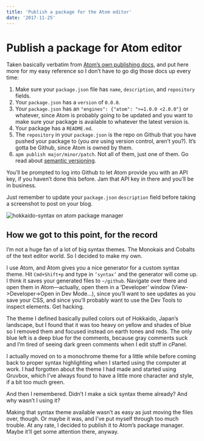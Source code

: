 ```yaml
---
title: 'Publish a package for the Atom editor'
date: '2017-11-25'
---
```


# Publish a package for Atom editor

Taken basically verbatim from [Atom’s own publishing docs](http://flight-manual.atom.io/hacking-atom/sections/publishing/), and put here more for my easy reference so I don’t have to go dig those docs up every time:

1. Make sure your `package.json` file has `name`, `description`, and `repository` fields.
2. Your `package.json` has a `version` of `0.0.0`.
3. Your `package.json` has an `"engines": {"atom": ">=1.0.0 <2.0.0"}` or whatever, since Atom is probably going to be updated and you want to make sure your package is available to whatever the latest version is.
4. Your package has a `README.md`.
5. The `repository` in your `package.json` is the repo on Github that you have pushed your package to (you _are_ using version control, aren’t you?). It’s gotta be Github, since Atom is owned by them.
6. `apm publish major/minor/patch`. Not all of them, just one of them. Go read about [semantic versioning](https://semver.org/).

You’ll be prompted to log into Github to let Atom provide you with an API key, if you haven’t done this before. Jam that API key in there and you’ll be in business.

Just remember to update your `package.json` `description` field before taking a screenshot to post on your blog.

![hokkaido-syntax on atom package manager](https://charlesharriesblog.s3.amazonaws.com/uploads/post/pictures/15/Screen_Shot_2017-11-25_at_10.47.34_PM.png)

## How we got to this point, for the record

I’m not a huge fan of a lot of big syntax themes. The Monokais and Cobalts of the text editor world. So I decided to make my own.

I use Atom, and Atom gives you a nice generator for a custom syntax theme. Hit `Cmd+Shift+p` and type in `’syntax’` and the generator will come up. I think it saves your generated files to `~/github`. Navigate over there and open them in Atom—actually, open them in a ‘Developer’ window (View->Developer->Open in Dev Mode…), since you’ll want to see updates as you save your CSS, and since you’ll probably want to use the Dev Tools to inspect elements. Get hacking.

The theme I defined basically pulled colors out of Hokkaido, Japan’s landscape, but I found that it was too heavy on yellow and shades of blue so I removed them and focused instead on earth tones and reds. The only blue left is a deep blue for the comments, because gray comments suck and I’m tired of seeing dark green comments when I edit stuff in cPanel.

I actually moved on to a monochrome theme for a little while before coming back to proper syntax highlighting when I started using the computer at work. I had forgotten about the theme I had made and started using Gruvbox, which I’ve always found to have a little more character and style, if a bit too much green.

And then I remembered. Didn’t I make a sick syntax theme already? And why wasn’t I using it?

Making that syntax theme available wasn’t as easy as just moving the files over, though. Or maybe it was, and I’ve put myself through too much trouble. At any rate, I decided to publish it to Atom’s package manager. Maybe it’ll get some attention there, anyway.
